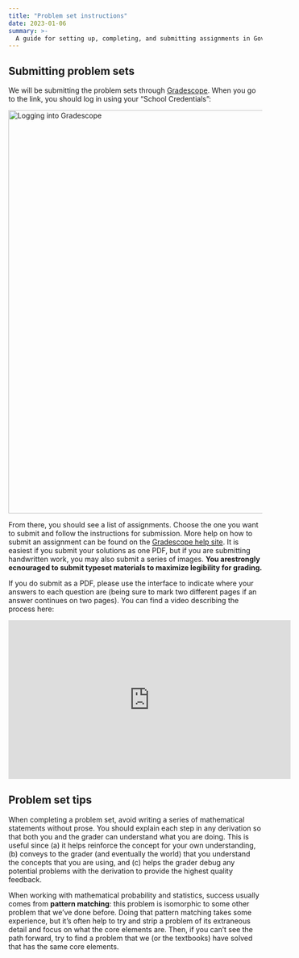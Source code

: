 ```yaml
---
title: "Problem set instructions"
date: 2023-01-06
summary: >-
  A guide for setting up, completing, and submitting assignments in Gov 2002. 
---
```


## Submitting problem sets

We will be submitting the problem sets through [Gradescope]({{< var course.gradescope >}}). When you go to the link, you should log in using your "School Credentials":

<div class="bordered-image"><img src="/files/img/gradescope-login.png" alt="Logging into Gradescope" width=800></img></div>

From there, you should see a list of assignments. Choose the one you want to submit and follow the instructions for submission. More help on how to submit an assignment can be found on the [Gradescope help site](https://help.gradescope.com/article/ccbpppziu9-student-submit-work). It is easiest if you submit your solutions as one PDF, but if you are submitting handwritten work, you may also submit a series of images.  **You arestrongly ecnouraged to submit typeset materials to maximize legibility for grading.** 


If you do submit as a PDF, please use the interface to indicate where your answers to each question are (being sure to mark two different pages if an answer continues on two pages). You can find a video describing the process here:

<iframe width="560" height="315" src="https://www.youtube.com/embed/u-pK4GzpId0" frameborder="0" allow="accelerometer; autoplay; clipboard-write; encrypted-media; gyroscope; picture-in-picture" allowfullscreen></iframe>

## Problem set tips

When completing a problem set, avoid writing a series of mathematical statements without prose. You should explain each step in any derivation so that both you and the grader can understand what you are doing. This is useful since (a) it helps reinforce the concept for your own understanding, (b) conveys to the grader (and eventually the world) that you understand the concepts that you are using, and (c) helps the grader debug any potential problems with the derivation to provide the highest quality feedback. 

When working with mathematical probability and statistics, success usually comes from **pattern matching**: this problem is isomorphic to some other problem that we've done before. Doing that pattern matching takes some experience, but it's often help to try and strip a problem of its extraneous detail and focus on what the core elements are. Then, if you can't see the path forward, try to find a problem that we (or the textbooks) have solved that has the same core elements. 
